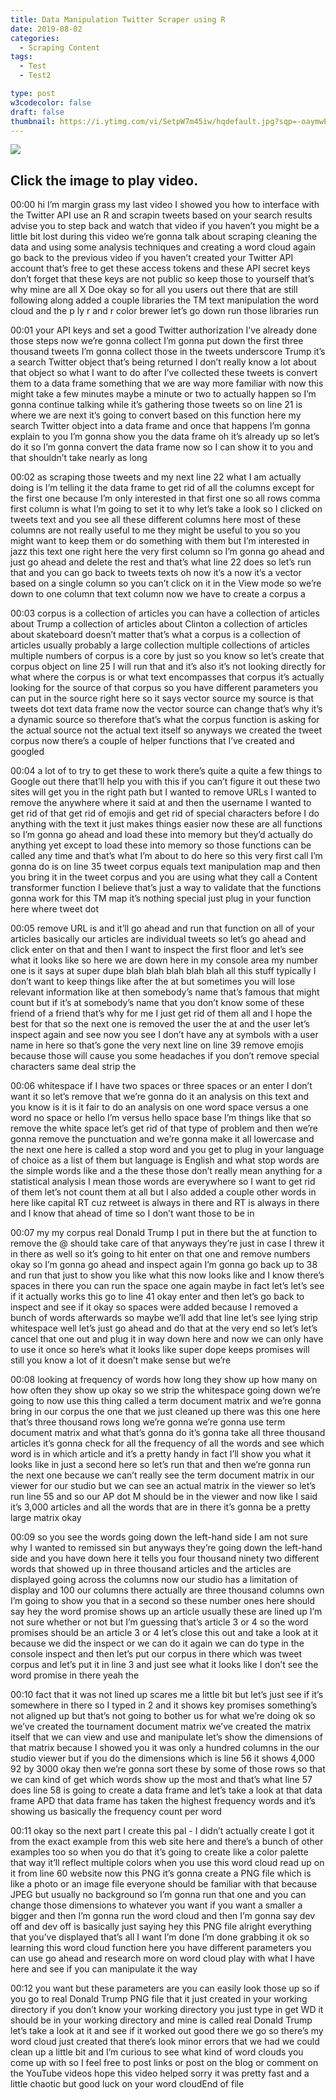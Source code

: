 ```yaml
---
title: Data Manipulation Twitter Scraper using R
date: 2019-08-02
categories:
  - Scraping Content
tags:
  - Test
  - Test2

type: post
w3codecolor: false
draft: false
thumbnail: https://i.ytimg.com/vi/SetpW7m45iw/hqdefault.jpg?sqp=-oaymwEZCNACELwBSFXyq4qpAwsIARUAAIhCGAFwAQ==&rs=AOn4CLBp93L7SinXiS8OtY8bxXE-CeAzPg
---
```


<a href="https://www.youtube.com/watch?v=SetpW7m45iw">
<picture><img src="https://i.ytimg.com/vi/SetpW7m45iw/hqdefault.jpg?sqp=-oaymwEZCNACELwBSFXyq4qpAwsIARUAAIhCGAFwAQ==&rs=AOn4CLBp93L7SinXiS8OtY8bxXE-CeAzPg"></picture>
</a>



## Click the image to play video.



00:00
hi I'm margin grass my last video I showed you how to interface with the
Twitter API use an R and scrapin tweets based on your search results advise you
to step back and watch that video if you haven't you might be a little bit
lost during this video we're gonna talk about scraping cleaning the data and
using some analysis techniques and creating a word cloud again go back to
the previous video if you haven't created your Twitter API account that's
free to get these access tokens and these API secret keys don't forget that
these keys are not public so keep those to yourself that's why mine are all X
Doe okay so for all you users out there that are still following along added a
couple libraries the TM text manipulation the word cloud and the p ly
r and r color brewer let's go down run those libraries run

00:01
your API keys and set a good Twitter authorization I've already done those
steps now we're gonna collect I'm gonna put down the first three thousand tweets
I'm gonna collect those in the tweets underscore Trump it's a search Twitter
object that's being returned I don't really know a lot about that object so
what I want to do after I've collected these tweets is convert them to a data
frame something that we are way more familiar with now this might take a few
minutes maybe a minute or two to actually happen so I'm gonna continue
talking while it's gathering those tweets so on line 21 is where we are
next it's going to convert based on this function here my search Twitter object
into a data frame and once that happens I'm gonna explain to you I'm gonna show
you the data frame oh it's already up so let's do it so I'm gonna convert the
data frame now so I can show it to you and that shouldn't take nearly as long

00:02
as scraping those tweets and my next line 22 what I am actually doing is I'm
telling it the data frame to get rid of all the columns except for the first one
because I'm only interested in that first one so all rows comma first column
is what I'm going to set it to why let's take a look so I clicked on tweets text
and you see all these different columns here most of these columns are not
really useful to me they might be useful
to you so you might want to keep them or do something with them but I'm
interested in jazz this text one right here the very first column so I'm gonna
go ahead and just go ahead and delete the rest and that's what line 22 does so
let's run that and you can go back to tweets texts oh now it's a now it's a
vector based on a single column so you can't click on it in the View mode so
we're down to one column that text column now we have to create a corpus a

00:03
corpus is a collection of articles you can have a collection of articles about
Trump a collection of articles about Clinton a collection of articles about
skateboard doesn't matter that's what a corpus is a collection of articles
usually probably a large collection multiple collections of articles
multiple numbers of corpus is a core by just so you know so let's create that
corpus object on line 25 I will run that and it's also it's not looking directly
for what where the corpus is or what text encompasses that corpus it's
actually looking for the source of that corpus so you have different parameters
you can put in the source right here so it says vector source my source is that
tweets dot text data frame now the vector source can change that's why it's
a dynamic source so therefore that's what the corpus function is asking for
the actual source not the actual text itself so anyways we created the tweet
corpus now there's a couple of helper functions that I've created and googled

00:04
a lot of to try to get these to work there's quite a quite a few things to
Google out there that'll help you with this if you can't figure it out these
two sites will get you in the right path but I wanted to remove URLs I wanted to
remove the anywhere where it said at and
then the username I wanted to get rid of that get rid of emojis and get rid of
special characters before I do anything with the text it just makes things
easier now these are all functions so I'm gonna go ahead and load these into
memory but they'd actually do anything yet except
to load these into memory so those functions can be called any time and
that's what I'm about to do here so this very first call I'm gonna do is on line
35 tweet corpus equals text manipulation map and then you bring it in the tweet
corpus and you are using what they call a Content transformer function
I believe that's just a way to validate that the functions gonna work for this
TM map it's nothing special just plug in your function here where tweet dot

00:05
remove URL is and it'll go ahead and run that function on all of your articles
basically our articles are individual tweets
so let's go ahead and click enter on that and then I want to inspect the
first floor and let's see what it looks like so here we are down here in my
console area my number one is it says at super dupe blah blah blah blah blah all
this stuff typically I don't want to keep things like after the at but
sometimes you will lose relevant information like at then somebody's name
that's famous that might count but if it's at somebody's name that you don't
know some of these friend of a friend that's why for me I just get rid of them
all and I hope the best for that so the next one is removed the user the at and
the user let's inspect again and see now
you see I don't have any at symbols with a user name in here so that's gone the
very next line on line 39 remove emojis because those will cause you some
headaches if you don't remove special characters same deal strip the

00:06
whitespace if I have two spaces or three spaces or an enter I don't want it so
let's remove that we're gonna do it an analysis on this text and you know is it
is it fair to do an analysis on one word space versus a one word no space or
hello I'm versus hello space base I'm things like that so remove the white
space let's get rid of that type of problem and then we're gonna remove the
punctuation and we're gonna make it all lowercase and the next one here is
called a stop word and you get to plug in your language of choice as a list of
them but language is English and what stop words are the simple words like
and a the these those don't really mean anything for a statistical analysis I
mean those words are everywhere so I want to get rid of them let's not
count them at all but I also added a couple other words in here like capital
RT cuz retweet is always in there and RT
is always in there and I know that ahead of time so I don't want those to be in

00:07
my my corpus real Donald Trump I put in there but the at function to remove the
@ should take care of that anyways they're just in case I threw it in there
as well so it's going to hit enter on that one and remove numbers okay so I'm
gonna go ahead and inspect again I'm gonna go back up to 38 and run that just
to show you like what this now looks like and I know there's spaces in there
you can run the space one again maybe in fact let's let's see if it actually
works this go to line 41 okay enter and then let's go back to
inspect and see if it okay so spaces were added because I
removed a bunch of words afterwards so maybe we'll add that line
let's see lying strip whitespace well let's just go ahead and do that at the
very end so let's let's cancel that one out and plug it in way down here and now
we can only have to use it once so here's what it looks like super dope
keeps promises will still you know a lot of it doesn't make sense but we're

00:08
looking at frequency of words how long they show up how many on how often they
show up okay so we strip the whitespace going down we're going to now use this
thing called a term document matrix and we're gonna bring in our corpus the one
that we just cleaned up there was this one here that's three thousand rows long
we're gonna we're gonna use term document matrix and what that's gonna do
it's gonna take all three thousand articles it's gonna check for all the
frequency of all the words and see which word is in which article and it's a
pretty handy in fact I'll show you what it looks like in just a second here so
let's run that and then we're gonna run the next one because we can't really see
the term document matrix in our viewer for our studio but we can see an actual
matrix in the viewer so let's run line 55 and so our AP dot M should be in the
viewer and now like I said it's 3,000 articles and all the words that are in
there it's gonna be a pretty large matrix okay

00:09
so you see the words going down the left-hand side I am not sure why I
wanted to remissed sin but anyways they're going down the left-hand side
and you have down here it tells you four
thousand ninety two different words that
showed up in three thousand articles and the articles are displayed going across
the columns now our studio has a limitation of display and 100 our
columns there actually are three thousand columns own I'm going to show
you that in a second so these number ones here should say hey the word
promise shows up an article usually these are lined up I'm not sure whether
or not but I'm guessing that's article 3 or 4 so the word promises should be an
article 3 or 4 let's close this out and take a look at it because we did the
inspect or we can do it again we can do type in the console inspect and then
let's put our corpus in there which was tweet corpus and let's put it in line 3
and just see what it looks like I don't see the word promise in there yeah the

00:10
fact that it was not lined up scares me a little bit but let's just see if it's
somewhere in there so I typed in 2 and it shows key promises
something's not aligned up but that's not going to bother us for what we're
doing ok so we've created the tournament
document matrix we've created the matrix itself that we can view and use and
manipulate let's show the dimensions of that matrix because I showed you it was
only a hundred columns in the our studio viewer but if you do the dimensions
which is line 56 it shows 4,000 92 by 3000 okay then we're gonna sort these by
some of those rows so that we can kind of get which words show up the most and
that's what line 57 does line 58 is going to create a data frame and let's
take a look at that data frame APD that data frame has taken the highest
frequency words and it's showing us basically the frequency count per word

00:11
okay so the next part I create this pal - I didn't actually create I got it from
the exact example from this web site here and there's a bunch of other
examples too so when you do that it's going to create like a color palette
that way it'll reflect multiple colors when you use this word cloud read up on
it from line 60 website now this PNG it's gonna create a PNG file which is
like a photo or an image file everyone should be familiar with that because
JPEG but usually no background so I'm gonna run that one and you can change
those dimensions to whatever you want if
you want a smaller a bigger and then I'm gonna run the word cloud and then I'm
gonna say dev off and dev off is basically just saying hey this PNG file
alright everything that you've displayed that's all I want I'm done I'm done
grabbing it ok so learning this word cloud function
here you have different parameters you can use go ahead and research more on
word cloud play with what I have here and see if you can manipulate it the way

00:12
you want but these parameters are you can easily look those up so if you go to
real Donald Trump PNG file that it just created in your working directory if you
don't know your working directory you just type in get WD it should be in your
working directory and mine is called real Donald Trump let's take a look at
it and see if it worked out good there we go so there's my word cloud just
created that there's look minor errors that we had we could clean up a little
bit and I'm curious to see what kind of word clouds you come up with so I feel
free to post links or post on the blog or comment on the YouTube videos hope
this video helped sorry it was pretty fast and a little chaotic but good luck
on your word cloudEnd of file

